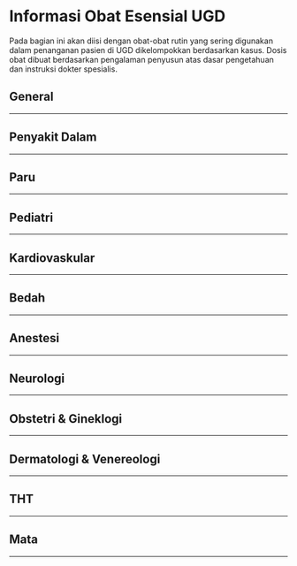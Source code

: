 # Informasi Obat Esensial UGD

Pada bagian ini akan diisi dengan obat-obat rutin yang sering digunakan dalam penanganan pasien di UGD dikelompokkan berdasarkan kasus. Dosis obat dibuat berdasarkan pengalaman penyusun atas dasar pengetahuan dan instruksi dokter spesialis.

## General
___

## Penyakit Dalam
___

## Paru
___

## Pediatri
___

## Kardiovaskular
___

## Bedah
___

## Anestesi
___

## Neurologi
___

## Obstetri & Gineklogi
___

## Dermatologi & Venereologi

___

## THT
___

## Mata

___